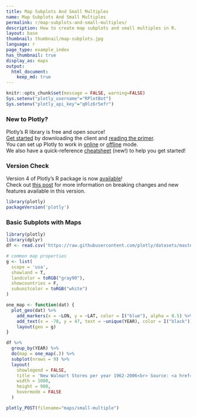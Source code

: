 ```yaml
---
title: Map Subplots And Small Multiples
name: Map Subplots And Small Multiples
permalink: r/map-subplots-and-small-multiples/
description: How to create map subplots and small multiples in R.
layout: base
thumbnail: thumbnail/map-subplots.jpg
language: r
page_type: example_index
has_thumbnail: true
display_as: maps
output:
  html_document:
    keep_md: true
---
```


```r
knitr::opts_chunk$set(message = FALSE, warning=FALSE)
Sys.setenv("plotly_username"="RPlotBot")
Sys.setenv("plotly_api_key"="q0lz6r5efr")
```
### New to Plotly?

Plotly's R library is free and open source!<br>
[Get started](https://plot.ly/r/getting-started/) by downloading the client and [reading the primer](https://plot.ly/r/getting-started/).<br>
You can set up Plotly to work in [online](https://plot.ly/r/getting-started/#hosting-graphs-in-your-online-plotly-account) or [offline](https://plot.ly/r/offline/) mode.<br>
We also have a quick-reference [cheatsheet](https://images.plot.ly/plotly-documentation/images/r_cheat_sheet.pdf) (new!) to help you get started!

### Version Check

Version 4 of Plotly's R package is now [available](https://plot.ly/r/getting-started/#installation)!<br>
Check out [this post](http://moderndata.plot.ly/upgrading-to-plotly-4-0-and-above/) for more information on breaking changes and new features available in this version.
```r
library(plotly)
packageVersion('plotly')
```

### Basic Subplots with Maps

```r
library(plotly)
library(dplyr)
df <- read.csv('https://raw.githubusercontent.com/plotly/datasets/master/1962_2006_walmart_store_openings.csv')

# common map properties
g <- list(
  scope = 'usa',
  showland = T,
  landcolor = toRGB("gray90"),
  showcountries = F,
  subunitcolor = toRGB("white")
)

one_map <- function(dat) {
  plot_geo(dat) %>%
    add_markers(x = ~LON, y = ~LAT, color = I("blue"), alpha = 0.5) %>%
    add_text(x = -78, y = 47, text = ~unique(YEAR), color = I("black")) %>%
    layout(geo = g)
}

df %>%
  group_by(YEAR) %>%
  do(map = one_map(.)) %>%
  subplot(nrows = 9) %>%
  layout(
    showlegend = FALSE,
    title = 'New Walmart Stores per year 1962-2006<br> Source: <a href="http://www.econ.umn.edu/~holmes/data/WalMart/index.html">University of Minnesota</a>',
    width = 1000,
    height = 900,
    hovermode = FALSE
  )
```

```r
plotly_POST(filename="maps/small-multiple")
```
